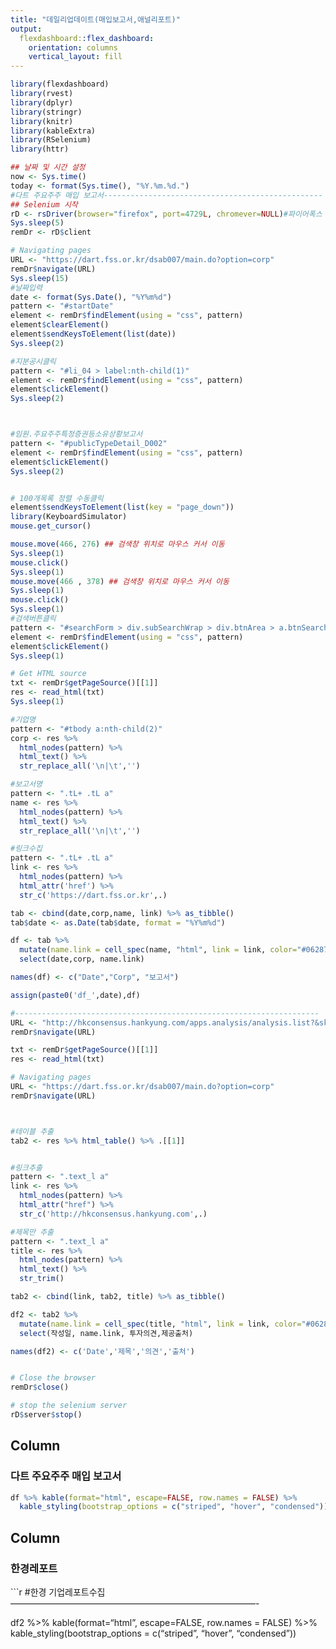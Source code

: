 ---
title: "데일리업데이트(매입보고서,애널리포트)"
output: 
  flexdashboard::flex_dashboard:
    orientation: columns
    vertical_layout: fill
---

```{r setup, include=FALSE}
library(flexdashboard)
library(rvest)
library(dplyr)
library(stringr)
library(knitr)
library(kableExtra)
library(RSelenium)
library(httr)

## 날짜 및 시간 설정
now <- Sys.time()
today <- format(Sys.time(), "%Y.%m.%d.")
#다트 주요주주 매입 보고서-------------------------------------------------
## Selenium 시작
rD <- rsDriver(browser="firefox", port=4729L, chromever=NULL)#파이어폭스
Sys.sleep(5)
remDr <- rD$client

# Navigating pages
URL <- "https://dart.fss.or.kr/dsab007/main.do?option=corp"
remDr$navigate(URL)
Sys.sleep(15)
#날짜입력
date <- format(Sys.Date(), "%Y%m%d")
pattern <- "#startDate"
element <- remDr$findElement(using = "css", pattern)
element$clearElement()
element$sendKeysToElement(list(date))
Sys.sleep(2)

#지분공시클릭
pattern <- "#li_04 > label:nth-child(1)"
element <- remDr$findElement(using = "css", pattern)
element$clickElement()
Sys.sleep(2)



#임원.주요주주특정증권등소유상황보고서 
pattern <- "#publicTypeDetail_D002"
element <- remDr$findElement(using = "css", pattern)
element$clickElement()
Sys.sleep(2)


# 100개목록 정렬 수동클릭
element$sendKeysToElement(list(key = "page_down"))
library(KeyboardSimulator)
mouse.get_cursor() 

mouse.move(466, 276) ## 검색창 위치로 마우스 커서 이동
Sys.sleep(1)
mouse.click()
Sys.sleep(1)
mouse.move(466 , 378) ## 검색창 위치로 마우스 커서 이동
Sys.sleep(1)
mouse.click()
Sys.sleep(1)
#검색버튼클릭
pattern <- "#searchForm > div.subSearchWrap > div.btnArea > a.btnSearch"
element <- remDr$findElement(using = "css", pattern)
element$clickElement()
Sys.sleep(1)

# Get HTML source
txt <- remDr$getPageSource()[[1]]
res <- read_html(txt)
Sys.sleep(1)

#기업명
pattern <- "#tbody a:nth-child(2)"
corp <- res %>% 
  html_nodes(pattern) %>% 
  html_text() %>% 
  str_replace_all('\n|\t','')

#보고서명
pattern <- ".tL+ .tL a"
name <- res %>% 
  html_nodes(pattern) %>% 
  html_text() %>% 
  str_replace_all('\n|\t','')

#링크수집
pattern <- ".tL+ .tL a"
link <- res %>% 
  html_nodes(pattern) %>% 
  html_attr('href') %>% 
  str_c('https://dart.fss.or.kr',.)

tab <- cbind(date,corp,name, link) %>% as_tibble()
tab$date <- as.Date(tab$date, format = "%Y%m%d")

df <- tab %>%
  mutate(name.link = cell_spec(name, "html", link = link, color="#062872")) %>%
  select(date,corp, name.link)

names(df) <- c("Date","Corp", "보고서")

assign(paste0('df_',date),df)

#--------------------------------------------------------------------
URL <- "http://hkconsensus.hankyung.com/apps.analysis/analysis.list?&skinType=business"
remDr$navigate(URL)

txt <- remDr$getPageSource()[[1]]
res <- read_html(txt)

# Navigating pages
URL <- "https://dart.fss.or.kr/dsab007/main.do?option=corp"
remDr$navigate(URL)



#테이블 추출
tab2 <- res %>% html_table() %>% .[[1]]


#링크추출
pattern <- ".text_l a"
link <- res %>% 
  html_nodes(pattern) %>% 
  html_attr("href") %>% 
  str_c('http://hkconsensus.hankyung.com',.)

#제목만 추출
pattern <- ".text_l a"
title <- res %>% 
  html_nodes(pattern) %>% 
  html_text() %>% 
  str_trim()

tab2 <- cbind(link, tab2, title) %>% as_tibble()

df2 <- tab2 %>%
  mutate(name.link = cell_spec(title, "html", link = link, color="#062872")) %>%
  select(작성일, name.link, 투자의견,제공출처)

names(df2) <- c('Date','제목','의견','출처')


# Close the browser
remDr$close()

# stop the selenium server
rD$server$stop()


```

## Column {data-width="500"}

### 다트 주요주주 매입 보고서

```{r}
df %>% kable(format="html", escape=FALSE, row.names = FALSE) %>%
  kable_styling(bootstrap_options = c("striped", "hover", "condensed"))
```

## Column {data-width="500"}

### 한경레포트


```{r}
#한경 기업레포트수집-------------------------------------------------------------------------------------


df2 %>%  kable(format="html", escape=FALSE, row.names = FALSE) %>%
  kable_styling(bootstrap_options = c("striped", "hover", "condensed"))


